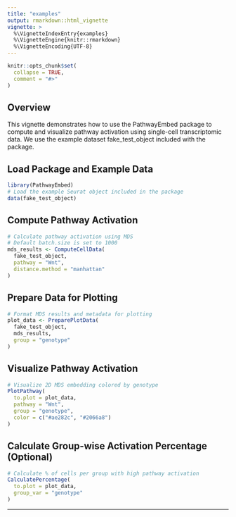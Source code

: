 ```yaml
---
title: "examples"
output: rmarkdown::html_vignette
vignette: >
  %\VignetteIndexEntry{examples}
  %\VignetteEngine{knitr::rmarkdown}
  %\VignetteEncoding{UTF-8}
---
```


```r
knitr::opts_chunk$set(
  collapse = TRUE,
  comment = "#>"
)
```

## Overview
This vignette demonstrates how to use the PathwayEmbed package to compute and visualize pathway activation using single-cell transcriptomic data. We use the example dataset fake_test_object included with the package.

## Load Package and Example Data
```r
library(PathwayEmbed)
# Load the example Seurat object included in the package
data(fake_test_object)
```

## Compute Pathway Activation
```r
# Calculate pathway activation using MDS
# Default batch.size is set to 1000
mds_results <- ComputeCellData(
  fake_test_object,
  pathway = "Wnt",
  distance.method = "manhattan"
)
```

## Prepare Data for Plotting
```r
# Format MDS results and metadata for plotting
plot_data <- PreparePlotData(
  fake_test_object,
  mds_results,
  group = "genotype"
)
```

## Visualize Pathway Activation
```r
# Visualize 2D MDS embedding colored by genotype
PlotPathway(
  to.plot = plot_data,
  pathway = "Wnt",
  group = "genotype",
  color = c("#ae282c", "#2066a8")
)
```

## Calculate Group-wise Activation Percentage (Optional)
```r
# Calculate % of cells per group with high pathway activation
CalculatePercentage(
  to.plot = plot_data,
  group_var = "genotype"
)
```

---

